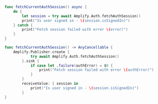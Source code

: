 <BlockSwitcher>

<Block name="Async/Await">

```swift
func fetchCurrentAuthSession() async {
    do {
        let session = try await Amplify.Auth.fetchAuthSession() 
        print("Is user signed in - \(session.isSignedIn)")
    } catch {
        print("Fetch session failed with error \(error)")
    }
}
```

</Block>

<Block name="Combine">

```swift
func fetchCurrentAuthSession() -> AnyCancellable {
    Amplify.Publisher.create {
            try await Amplify.Auth.fetchAuthSession()
        }.sink {
            if case let .failure(authError) = $0 {
                print("Fetch session failed with error \(authError)")
            }
        }
        receiveValue: { session in
            print("Is user signed in - \(session.isSignedIn)")
        }
}
```

</Block>

</BlockSwitcher>
